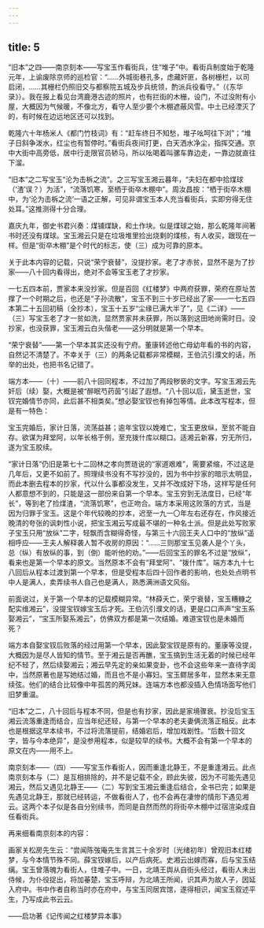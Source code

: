 ```yaml
---
---
---
```

title: 5
---



“旧本”之四——南京刻本——写宝玉作看街兵，住“堆子”中。看街兵制度始于乾隆元年，上谕废除京师的巡检官：“……外城街巷孔多，虑藏奸匪，各树栅栏，以司启闭，……其栅栏仍照旧交与都察院五城及步兵统领，酌派兵役看守。”（《东华录》）。我在报上看见台湾鹿港古迹的照片，也有拦街的木栅，设门，不过没附有小屋，大概因为气候暖，不像北方，看守人至少要个木棚遮蔽风雪。中土已经湮灭了的，有时候在边远地区还可以找到。

乾隆六十年杨米人《都门竹枝词》有：“赶车终日不知愁，堆子吆呵往下浏”；“堆子日斜争泼水，红尘也有暂停时。”看街兵夜间打更，白天洒水净尘，指挥交通。京中大街中高旁低，居中行走限官员轿马，所以吆喝着叫骡车靠边走，一靠边就直往下溜。

“旧本”之二写宝玉“沦为击柝之流”。之三写宝玉湘云暮年，“夫妇在都中拾煤球（‘渣’误？）为活”，“流落饥寒，至栖于街卒木棚中”。周汝昌按：“栖于街卒木棚中，为‘沦为击柝之流’一语之正解，可见非谓宝玉本人充当看街兵，实即穷得无住处耳。”这推测得十分合理。

嘉庆九年，御史书君兴奏：煤铺煤缺，和土作块。似是煤球之始，那么乾隆年间著书时还没有煤球。宝玉湘云只是在垃圾堆里捡出烧剩的煤核，有人收买，跟现在一样。但是“街卒木棚”是个时代的标志，使（三）成为可靠的原本。

关于此本内容的记载，只说“荣宁衰替”，没提抄家。老了才赤贫，显然不是为了抄家——八十回内看得出，绝对不会等宝玉老了才抄家。

一七五四本前，贾家本来没抄家。但是百回《红楼梦》中两府获罪，荣府在原址苦撑了一个时期之后，也还是“子孙流散”，宝玉不到三十岁已经出了家——一七五四本第二十五回初稿（全抄本），宝玉十五岁“尘缘已满大半了”，见《二详》——（三）写宝玉老了才一贫如洗，显然贾家并未获罪，所以落到这田地尚需时日。没抄家，也没获罪，宝玉湘云白头偕老——这分明就是第一个早本。

“荣宁衰替”——第一个早本其实还没有宁府。董康转述他亡母幼年看的书的内容，自然记不清楚了。不幸关于（三）的两条记载都非常模糊，王伯沆引濮文的话，所举的出处，也把书名记错了。

端方本——（十）——前八十回同程本，不过加了两段秽亵的文字。写宝玉湘云先奸后（续）娶，大概是被“醉眠芍药茵”引起了遐想。“八十回以后，黛玉逝世，宝钗完婚情节亦同，此后甚不相类矣。”想必娶宝钗也有掉包等情。此本改写程本，但是有一特色：

宝玉完婚后，家计日落，流荡益甚；逾年宝钗以娩难亡，宝玉更放纵，至贫不能自存。欲谋为拜堂阿，以年长格于例，至充拨什库以糊口。适湘云新寡，穷无所归，遂为宝玉胶续。

“家计日落”仍旧是第七十二回林之孝向贾琏说的“家道艰难”，需要紧缩，不过这是几年后，又更不如前了。照理续书没有不写抄没的，因为书中抄家的暗示太明显，而此本删去程本的抄家，代以什么事都没发生，又并不改成好下场，这样写是任何人都意想不到的，只能是这一部份来自第一个早本。宝玉穷到无法度日，已经“年长”，等到老了捡煤渣，“流落饥寒”，也正吻合。端方本采用这败落的方式，当是因为归罪于宝玉。这是个年代较晚的抄本，迟至一九一〇年左右还存在，作风接近晚清的夸张的讽刺性小说，把宝玉湘云写成最不堪的一种名士派。但是此处写败家子宝玉只用“放纵”二字，轻飘而含糊得奇怪，与第三十六回王夫人口中的“放纵”遥相呼应——王夫人解释袭人暂不收房的原因：“……三则那宝玉见袭人是个丫头，总（纵）有放纵的事，到（倒）能听他的劝。”——后回宝玉的罪名不过是“放纵”，看来也是第一个早本的原文。当然原本不会有“拜堂阿”、“拨什库”。端方本九十七八回后从程本过渡到第一个早本，但是受程本后四十回作者的影响，也处处点明书中人是满人，卖弄续书人自己也是满人，熟悉满洲语文风俗。

前面说过，关于第一个早本的记载模糊异常。“林薛夭亡，荣宁衰替，宝玉糟糠之配实维湘云”，没提宝钗嫁宝玉后才死。王伯沆引濮文的话，更是口口声声“宝玉系娶湘云”，“宝玉所娶系湘云”，仿佛双方都是第一次结婚。难道宝钗也是未婚而死？

端方本自娶宝钗后败落的经过用第一个早本，因此娶宝钗是原有的。董康等没提，大概因为是尽人皆知的情节。至于湘云是否再醮，宝玉搞到生活无着的时候已经年纪不轻了，然后续娶湘云；湘云早先定的亲如果变卦，也不会这些年来一直待字闺中，当然原著也是写她结过婚，而且也不是小寡妇。宝玉鳏居多年，显然本来无意续弦。他们的结合比较像中年孤苦的两兄妹。连端方本也都没插入色情场面写他们旧梦重温。

“旧本”之二，八十回后与程本不同，但是也有抄家，因此是家境骤衰。抄没后宝玉湘云流落重逢而结合，应当年纪还轻，与第一个早本的老夫妻俩流落正相反。此本也是根据这早本续书，不过将流落提前，结婚宕后，增加戏剧性。“后数十回文字，皆与今本绝异”，是没参用程本，似是较早的续书。大概不会有第一个早本的原文在内——用不上。

南京刻本——（四）——写宝玉作看街人，因而重逢北静王，不是重逢湘云。此点南京刻本与（二）是互相排除的，并不是记载不全，顾此失彼，因为不可能先遇见湘云，然后又遇见北静王——（二）写到宝玉湘云重逢后结合，全书已完；如果是先遇见北静王，那就已经转运，不做看街人了，也不会再在凄惨的情形下遇见湘云。这两个本子似是各自分别续书，而同是自然而然的将街卒木棚中过宿渲染成自任看街兵。

再来细看南京刻本的内容：

画家关松房先生云：“尝闻陈弢庵先生言其三十余岁时〔光绪初年〕曾观旧本红楼梦，与今本情节殊不同。薛宝钗嫁后，以产后病死。史湘云出嫁而寡，后与宝玉结缡。宝玉曾落魄为看街人，住堆子中。一日，北靖王舆从自街头经过，看街人未出侍候，为仆役捉出，将加菙楚，宝玉呼辩，为北靖王所闻，识其声为故人子，因延入府中。书中作者自称当时亦在府中，与宝玉同居宾馆，遂得相识，闻宝玉叙述平生，乃写成此书云云。

——启功著《记传闻之红楼梦异本事》